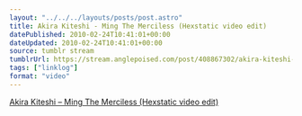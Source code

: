 ```yaml
---
layout: "../../../layouts/posts/post.astro"
title: Akira Kiteshi - Ming The Merciless (Hexstatic video edit)
datePublished: 2010-02-24T10:41:01+00:00
dateUpdated: 2010-02-24T10:41:01+00:00
source: tumblr stream
tumblrUrl: https://stream.anglepoised.com/post/408867302/akira-kiteshi-ming-the-merciless-hexstatic
tags: ["linklog"]
format: "video"
---
```



<YouTube id="https://www.youtube.com/watch?v=axinhh3axQE" />

[Akira Kiteshi &#8211; Ming The Merciless (Hexstatic video edit)][1]

[1]: https://www.youtube.com/watch?v=axinhh3axQE
